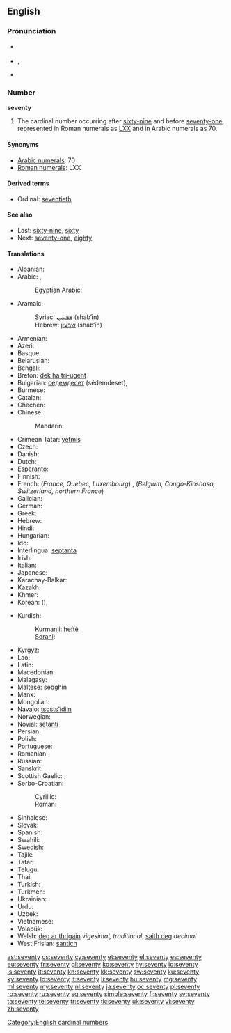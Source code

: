==English==

===Pronunciation===
* {{a|UK}} {{IPA|/ˈsɛv.ən.tɪ/}}
* {{a|US}} {{IPA|/ˈsɛv.ən.di/}}, {{IPA|/ˈsɛv.əɾ̃.i/}}
* {{audio|en-us-seventy.ogg|Audio (US)}}

===Number===
'''seventy'''

# The cardinal number occurring after [[sixty-nine]] and before [[seventy-one]], represented in Roman numerals as [[LXX]] and in Arabic numerals as 70.

====Synonyms====
* [[w:Arabic numerals|Arabic numerals]]: 70
* [[w:Roman numerals|Roman numerals]]: LXX

====Derived terms====
* Ordinal: [[seventieth]]

====See also====
* Last: [[sixty-nine]], [[sixty]]
* Next: [[seventy-one]], [[eighty]]

====Translations====
{{trans-top|cardinal number}}
* Albanian: {{t|sq|shtatëdhjetë}}
* Arabic: {{t|ar|سبعين|tr=sabʿīn|alt=سَبْعينَ|sc=Arab}}, {{qualifier|only nominative, formal}} {{t|ar|سبعون|tr=sabʿūn|alt=سَبْعون|sc=Arab}}
*: Egyptian Arabic: {{tø|arz|سبعين|tr=sabʿīn|sc=Arab|xs=Egyptian Arabic}}
* Aramaic:
*: Syriac: [[ܫܒܥܝܢ]] (shab‘īn) {{c}}
*: Hebrew: [[שבעין]] (shab‘īn) {{c}}
* Armenian: {{t|hy|յոթանասուն|tr=yot'anasun|sc=Armn}}
* Azeri: {{t|az|yetmiş}}
* Basque: {{t|eu|hirurogeita hamar}}
* Belarusian: {{t|be|семдзесят|tr=sémdzesjat|sc=Cyrl}}
* Bengali: {{t|bn|সত্তর|tr=sôttôr|sc=Beng}}
* Breton: [[dek ha tri-ugent]]
* Bulgarian: [[седемдесет]] (sédemdeset), {{t|bg|седемдесет|tr=sédemdeset|sc=Cyrl}}
* Burmese: {{t|my|ခုနစ်ဆယ်|tr=hkunnăhsè|sc=Mymr}}
* Catalan: {{t+|ca|setanta}}
* Chechen: {{tø|ce|кхузткъе итт|tr=quztqhe itt}}
* Chinese:
*: Mandarin: {{t|zh|七十|tr=qīshí|sc=Hani}}
* Crimean Tatar: [[yetmiş]]
* Czech: {{t-|cs|sedmdesát}}
* Danish: {{t+|da|halvfjerds}}
* Dutch: {{t+|nl|zeventig|f}}
* Esperanto: {{t-|eo|sepdek|xs=Esperanto}}
* Finnish: {{t-|fi|seitsemänkymmentä}}
* French: (''France, Quebec, Luxembourg'') {{t+|fr|soixante-dix}}, (''Belgium, Congo-Kinshasa, Switzerland, northern France'') {{t+|fr|septante}} {{m}}
* Galician: {{t+|gl|setenta|xs=Galician}}
* German: {{t+|de|siebzig|f}}
* Greek: {{t|el|εβδομήντα|tr=evdomínta|sc=Grek}}
* Hebrew: {{t|he|שבעים|m|f|tr=shiv‘ím|alt=שִׁבְעִים|sc=Hebr}}
* Hindi: {{t+|hi|सत्तर|tr=sattar|xs=Hindi}}
* Hungarian: {{t+|hu|hetven}}
* Ido: {{t+|io|sepadek|xs=Ido}}
* Interlingua: [[septanta]]
* Irish: {{t|ga|seachtó}}
* Italian: {{t+|it|settanta|m}}
* Japanese: {{t|ja|七十|tr=ななじゅう, nanájū, しちじゅう, shichíjū|sc=Jpan}}
* Karachay-Balkar: {{tø|krc|джетмиш|tr=jetmiş|sc=Cyrl}}
* Kazakh: {{t|kk|жетпіс|tr=jetpis|sc=Cyrl}}
* Khmer: {{t|km|ចិតសិប|tr=cət səp|sc=Khmr}}
* Korean: {{t|ko|칠십|tr=chilsip|sc=Kore}} ({{t|ko|七十|sc=Kore}}), {{t|ko|일흔|tr=ilheun|sc=Kore}}
{{trans-mid}}
* Kurdish:
*: [[Kurmanji]]: [[heftê]]
*: [[Sorani]]: {{ku-Arab|[[حه‌فتا]]}}
* Kyrgyz: {{t|ky|жетимиш|tr=cetimiş|sc=Cyrl}}
* Lao: {{t|lo|ເຈັດສິບ|tr=cét síp|sc=Laoo}}
* Latin: {{t-|la|septuaginta}}
* Macedonian: {{t|mk|седумдесет|tr=sedúmdeset}}
* Malagasy: {{t|mg|fitopolo|xs=Malagasy}}
* Maltese: [[sebgħin]]
* Manx: {{t|gv|tree feed as jeih}}
* Mongolian: {{t-|mn|дал|tr=dal|sc=Cyrl|xs=Mongolian}}
* Navajo: [[tsostsʼidiin]]
* Norwegian: {{t+|no|sytti}}
* Novial: [[setanti]]
* Persian: {{t-|fa|هفتاد|tr=haftâd|xs=Persian}}
* Polish: {{t|pl|siedemdziesiąt}}
* Portuguese: {{t+|pt|setenta}}
* Romanian: {{t+|ro|șaptezeci}}
* Russian: {{t+|ru|семьдесят|tr=sémʹdesjat|sc=Cyrl}}
* Sanskrit: {{t|sa|अशीतितमः|tr=aśītitamaḥ|xs=Sanskrit}}
* Scottish Gaelic: {{qualifier|old system}} {{t-|gd|trì|xs=Scottish Gaelic}} {{t-|gd|fichead|xs=Scottish Gaelic}} {{t-|gd|'s|xs=Scottish Gaelic}} {{t-|gd|deich|alt=a deich|xs=Scottish Gaelic}},  {{qualifier|new system}} {{t-|gd|seachdad|xs=Scottish Gaelic}}
* Serbo-Croatian:
*: Cyrillic: {{t|sh|седамдесет}}
*: Roman: {{t|sh|sedamdeset}}
* Sinhalese: {{t|si|හැත්තෑව|tr=haththaeva|sc=Sinh}}
* Slovak: {{t|sk|sedemdesiat}}
* Spanish: {{t+|es|setenta}}
* Swahili: {{t|sw|sabini|xs=Swahili}}
* Swedish: {{t+|sv|sjuttio}}
* Tajik: {{t|tg|хафтод|tr=haftod|sc=Cyrl}}
* Tatar: {{t+|tt|җитмеш|tr=citmeş|sc=Cyrl}}
* Telugu: {{t|te|డెబ్భై|tr=Debbhai}}
* Thai: {{t|th|เจ็ดสิบ|tr=jèt sìp|sc=Thai}}
* Turkish: {{t+|tr|yetmiş}}
* Turkmen: {{t|tk|ýetmiş}}
* Ukrainian: {{t|uk|сімдесять|tr=símdesjatʹ|sc=Cyrl}}
* Urdu: {{t-|ur|ستر|tr=sattar|xs=Urdu}}
* Uzbek: {{t|uz|yetmish}}
* Vietnamese: {{t|vi|bay mươi}}
* Volapük: {{t|vo|veldeg}}
* Welsh: [[deg ar thrigain]] ''vigesimal, traditional'', [[saith deg]] ''decimal''
* West Frisian: [[santich]]
{{trans-bottom}}

[[Category:English cardinal numbers]]

[[ast:seventy]]
[[cs:seventy]]
[[cy:seventy]]
[[et:seventy]]
[[el:seventy]]
[[es:seventy]]
[[eu:seventy]]
[[fr:seventy]]
[[gl:seventy]]
[[ko:seventy]]
[[hy:seventy]]
[[io:seventy]]
[[is:seventy]]
[[it:seventy]]
[[kn:seventy]]
[[kk:seventy]]
[[sw:seventy]]
[[ku:seventy]]
[[ky:seventy]]
[[lo:seventy]]
[[lt:seventy]]
[[li:seventy]]
[[hu:seventy]]
[[mg:seventy]]
[[ml:seventy]]
[[my:seventy]]
[[nl:seventy]]
[[ja:seventy]]
[[oc:seventy]]
[[pl:seventy]]
[[ro:seventy]]
[[ru:seventy]]
[[sq:seventy]]
[[simple:seventy]]
[[fi:seventy]]
[[sv:seventy]]
[[ta:seventy]]
[[te:seventy]]
[[tr:seventy]]
[[tk:seventy]]
[[uk:seventy]]
[[vi:seventy]]
[[zh:seventy]]